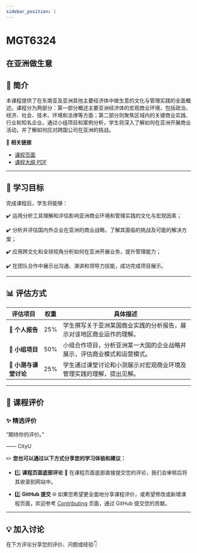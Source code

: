 ```yaml
---
sidebar_position: 1
---
```


# MGT6324
## 在亚洲做生意

## **📘 简介**
本课程提供了在东南亚及亚洲其他主要经济体中做生意的文化与管理实践的全面概述。课程分为两部分：第一部分概述主要亚洲经济体的宏观商业环境，包括政治、经济、社会、技术、环境和法律等方面；第二部分则聚焦区域内的关键商业实践、行业和知名企业。通过小组项目和案例分析，学生将深入了解如何在亚洲开展商业活动，并了解如何应对跨国公司在亚洲的挑战。

🔗 **相关链接**
- [课程页面](https://www.cityu.edu.hk/catalogue/pg/202526/course/MGT6324.htm)
- [课程大纲 PDF](https://www.cityu.edu.hk/catalogue/pg/202526/course/MGT6324.pdf)

---

## **🎯 学习目标**

完成课程后，学生将能够：

✔️ 运用分析工具理解和评估影响亚洲商业环境和管理实践的文化与宏观因素；

✔️ 分析并评估国内外企业在亚洲的商业战略，了解其面临的挑战及可能的解决方案；

✔️ 应用跨文化和全球视角分析如何在亚洲开展业务，提升管理能力；

✔️ 在团队合作中展示出沟通、演讲和领导力技能，成功完成项目展示。

---

## **📊 评估方式**

| **评估项目**           | **权重** | **具体描述**                                                                                       |
|-----------------------|---------|---------------------------------------------------------------------------------------------------|
| **📄 个人报告**        | 25%     | 学生撰写关于亚洲某国商业实践的分析报告，展示对该地区商业运作的理解。                              |
| **📄 小组项目**        | 50%     | 小组合作项目，分析亚洲某一大国的企业战略并展示，评估商业模式和运营模式。                        |
| **📄 小测与课堂讨论**   | 25%     | 学生通过课堂讨论和小测展示对宏观商业环境及管理实践的理解，提出见解。                             |

---

## **💬 课程评价**

### ✨ **精选评价**
<div className={commentStyles.commentBox}>
    <p className={commentStyles.commentText}>
        “期待你的评价。”
    </p>
    <p className={commentStyles.commentAuthor}>—— CityU</p>
</div>

✏️ **您也可以通过以下方式分享您的学习体验和建议：**

- 1️⃣ **课程页面底部评论**
💬 在课程页面底部直接提交您的评论，我们会审核后将其收录到网站中。

- 2️⃣ **GitHub 提交**
🌐 如果您希望更全面地分享课程评价，或希望修改或新增课程页面，欢迎参考 [Contributing](/contributing) 页面，通过 GitHub 提交您的贡献。


---

## **💡 加入讨论**

在下方评论分享您的评价、问题或经验👇
<Utterances />